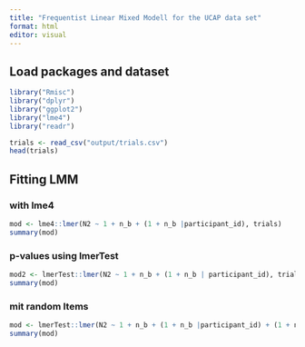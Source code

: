 ```yaml
---
title: "Frequentist Linear Mixed Modell for the UCAP data set"
format: html
editor: visual
---
```


## Load packages and dataset

```r
library("Rmisc")
library("dplyr")
library("ggplot2")
library("lme4")
library("readr")
```

```r
trials <- read_csv("output/trials.csv")
head(trials)
```

## Fitting LMM

### with lme4

```r
mod <- lme4::lmer(N2 ~ 1 + n_b + (1 + n_b |participant_id), trials)
summary(mod)
```

### p-values using lmerTest

```r
mod2 <- lmerTest::lmer(N2 ~ 1 + n_b + (1 + n_b | participant_id), trials)
summary(mod)
```

### mit random Items

```r
mod <- lmerTest::lmer(N2 ~ 1 + n_b + (1 + n_b |participant_id) + (1 + n_b | Objektpaar), trials)
summary(mod)
```

